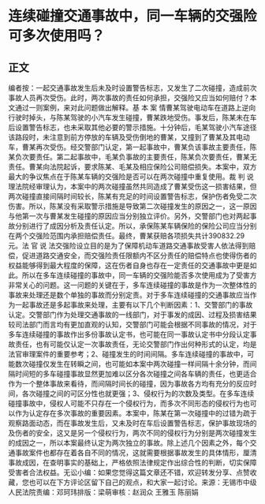 # 连续碰撞交通事故中，同一车辆的交强险可多次使用吗？
## 正文
编者按：一起交通事故发生后未及时设置警告标志，又发生了二次碰撞，造成前次事故人员再次受伤。此时，两次事故的责任如何承担，交强险又应当如何赔付？本文通过一则案例，来对此问题做出解释。基 本 案 情曹某驾驶电动车在道路上逆向行驶时掉头，与陈某驾驶的小汽车发生碰撞，曹某跌地受伤。事发后，陈某未在车后设置警告标志，也未采取其他必要的警示措施。十分钟后，毛某驾驶小汽车途径该路段时，未注意到前方停放的车辆及受伤倒地的曹某，又撞到了曹某及其电动车，曹某再次受伤。经交警部门认定，第一起事故中，曹某负该事故主要责任，陈某负次要责任。第二起事故中，毛某负事故的主要责任，陈某负次要责任，曹某无责任。曹某向法院起诉，要求陈某、毛某及相应保险公司赔偿损失。本案中，双方最大的争议焦点在于陈某车辆的交强险是否可以在两次碰撞中重复使用。裁 判 说 理法院经审理认为，本案中的两次碰撞虽然共同造成了曹某受伤这一损害结果，但两次碰撞直接间隔时间较长，陈某有充足的时间设置警告标志，保护伤者免受二次伤害。所以，陈某没有采取警示措施是导致第二次碰撞发生的原因之一，这一原因与他第一次与曹某发生碰撞的原因应当分别独立评价。另外，交警部门也对两起事故分别进行了成因分析及责任认定。所以，承保陈某车辆保险的保险公司应当分别在两个交强险范围内承担赔偿责任。最终，曹某获赔各项损失共计390832.29元。法 官 说 法交强险设立目的是为了保障机动车道路交通事故受害人依法得到赔偿，促进道路交通安全，而交强险责任限额内不区分责任的赔偿特点也使得伤者的权益能够得到最大程度的保障，这在伤者自身也存在一定责任的交通事故中更是如此。所以在多车连续碰撞的事故中，同一车辆的交强险能否多次使用成为了受害方非常关心的问题。这一问题的关键在于，多车连续碰撞的事故是作为一次整体性的事故来处理还是数个单独的事故而分别定责。对于多车连续碰撞的交通事故应当作为一起事故还是多起事故来处理，主要有以下几个判断因素：1、交警部门的事故认定。交警部门作为处理交通事故的一线部门，对于事发的成因、过程及损害结果较司法部门而言均有更加直观的认知，交警部门可能会根据不同事故的情况，对于多车连续碰撞的事故作出多份事故认定书，也可能在同一事故认定书中分段认定事故责任，也有可能仅认定一次事故责任，无论交警部门作出何种形式的认定，均是法官审理案件的重要参考；2、碰撞发生的时间间隔。多车连续碰撞的事故中，可能数次碰撞仅发生在转瞬之间，也可能如本案中两次碰撞一样间隔十余分钟，而间隔时间短的多车碰撞事故显然更加难以区分各次碰撞之间各车辆的责任，也更适合作为一个整体事故来看待，而间隔时间长的碰撞，因为事故各方均有充分的反应时间，各次碰撞之间的可区分性也就更强；3、侵权行为的次数及类型。在多车连续碰撞事故中，侵权人可能不只存在一个侵权行为，而多次不同形态的侵权行为也可以作为认定存在多次事故的重要因素。本案中，陈某在第一次碰撞中的过错为疏于观察路面动态，而在事故发生后，又未及时在车后设置警告标志，保护事故现场的及伤者的安全，这又是另一个侵权行为，两次不同的侵权行为分别是两次碰撞发生的成因之一，所以本案最终认定为两次独立的事故。除上述几个因素之外，每个交通事故案件也都存在着各自不同的情况，这就需要根据事故发生的具体情形，厘清事故成因，在查明事实的基础上，严格依照法律规定作出综合性的判断，切实保障受害者合法权益。无讼小编：如果您觉得这篇文章还不错，欢迎转发分享、点赞收藏，您也可以在下方评论区留下自己的观点，和大家一起讨论。来源：无锡市中级人民法院责编：邓珂玮排版：梁萌审核：赵润众 王雅玉 陈丽娟